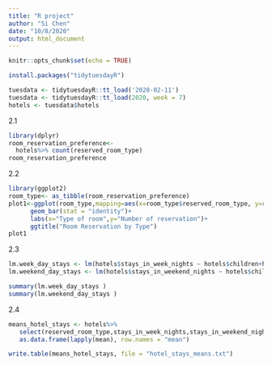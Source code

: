 ```yaml
---
title: "R project"
author: "Si Chen"
date: "10/8/2020"
output: html_document
---
```

```r
knitr::opts_chunk$set(echo = TRUE)
```

```r
install.packages("tidytuesdayR")
```
```r
tuesdata <- tidytuesdayR::tt_load('2020-02-11')
tuesdata <- tidytuesdayR::tt_load(2020, week = 7)
hotels <- tuesdata$hotels
```
2.1
```r
library(dplyr)
room_reservation_preference<-
  hotels%>% count(reserved_room_type)
room_reservation_preference
```
2.2
```r
library(ggplot2)
room_type<- as_tibble(room_reservation_preference)
plot1<-ggplot(room_type,mapping=aes(x=room_type$reserved_room_type, y=room_type$n))+
      geom_bar(stat = "identity")+
      labs(x="Type of room",y="Number of reservation")+
      ggtitle("Room Reservation by Type")
plot1
```
2.3
```r
lm.week_day_stays <- lm(hotels$stays_in_week_nights ~ hotels$children+hotels$babies)
lm.weekend_day_stays <- lm(hotels$stays_in_weekend_nights ~ hotels$children+ hotels$babies)
```

```r
summary(lm.week_day_stays )
summary(lm.weekend_day_stays )
```

2.4
```r
means_hotel_stays <- hotels%>%
   select(reserved_room_type,stays_in_week_nights,stays_in_weekend_nights,children,babies)%>%
   as.data.frame(lapply(mean), row.names = "mean")

write.table(means_hotel_stays, file = "hotel_stays_means.txt")
```
